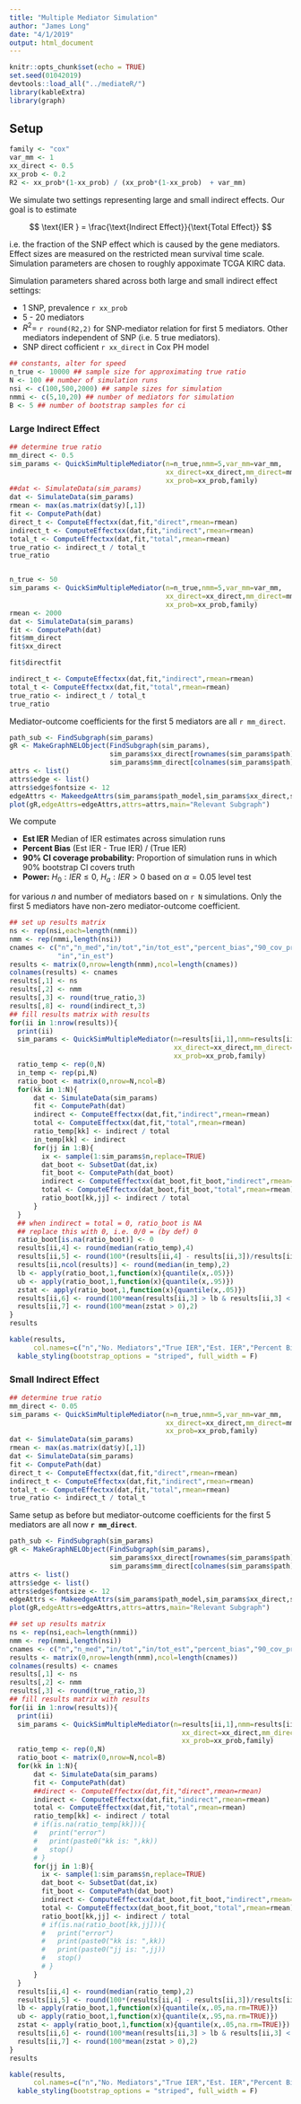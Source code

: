 ```yaml
---
title: "Multiple Mediator Simulation"
author: "James Long"
date: "4/1/2019"
output: html_document
---
```


```r
knitr::opts_chunk$set(echo = TRUE)
set.seed(01042019)
devtools::load_all("../mediateR/")
library(kableExtra)
library(graph)
```


## Setup


```r
family <- "cox"
var_mm <- 1
xx_direct <- 0.5
xx_prob <- 0.2
R2 <- xx_prob*(1-xx_prob) / (xx_prob*(1-xx_prob)  + var_mm)
```

We simulate two settings representing large and small indirect effects. Our goal is to estimate

$$
\text{IER } = \frac{\text{Indirect Effect}}{\text{Total Effect}}
$$

i.e. the fraction of the SNP effect which is caused by the gene mediators. Effect sizes are measured on the restricted mean survival time scale. Simulation parameters are chosen to roughly appoximate TCGA KIRC data.

Simulation parameters shared across both large and small indirect effect settings:

* 1 SNP, prevalence `r xx_prob`
* 5 - 20 mediators
* $R^2=$ `r round(R2,2)` for SNP-mediator relation for first 5 mediators. Other mediators independent of SNP (i.e. 5 true mediators).
* SNP direct cofficient `r xx_direct` in Cox PH model

```r
## constants, alter for speed
n_true <- 10000 ## sample size for approximating true ratio
N <- 100 ## number of simulation runs
nsi <- c(100,500,2000) ## sample sizes for simulation
nmmi <- c(5,10,20) ## number of mediators for simulation
B <- 5 ## number of bootstrap samples for ci
```


### Large Indirect Effect




```r
## determine true ratio
mm_direct <- 0.5
sim_params <- QuickSimMultipleMediator(n=n_true,nmm=5,var_mm=var_mm,
                                       xx_direct=xx_direct,mm_direct=mm_direct,
                                       xx_prob=xx_prob,family)
##dat <- SimulateData(sim_params)
dat <- SimulateData(sim_params)
rmean <- max(as.matrix(dat$y)[,1])
fit <- ComputePath(dat)
direct_t <- ComputeEffectxx(dat,fit,"direct",rmean=rmean)
indirect_t <- ComputeEffectxx(dat,fit,"indirect",rmean=rmean)
total_t <- ComputeEffectxx(dat,fit,"total",rmean=rmean)
true_ratio <- indirect_t / total_t
true_ratio


n_true <- 50
sim_params <- QuickSimMultipleMediator(n=n_true,nmm=5,var_mm=var_mm,
                                       xx_direct=xx_direct,mm_direct=mm_direct,
                                       xx_prob=xx_prob,family)
rmean <- 2000
dat <- SimulateData(sim_params)
fit <- ComputePath(dat)
fit$mm_direct
fit$xx_direct

fit$directfit

indirect_t <- ComputeEffectxx(dat,fit,"indirect",rmean=rmean)
total_t <- ComputeEffectxx(dat,fit,"total",rmean=rmean)
true_ratio <- indirect_t / total_t
true_ratio

```

Mediator-outcome coefficients for the first 5 mediators are all `r mm_direct`.

```r
path_sub <- FindSubgraph(sim_params)
gR <- MakeGraphNELObject(FindSubgraph(sim_params),
                         sim_params$xx_direct[rownames(sim_params$path) %in% rownames(path_sub)],
                         sim_params$mm_direct[colnames(sim_params$path) %in% colnames(path_sub)])
attrs <- list()
attrs$edge <- list()
attrs$edge$fontsize <- 12
edgeAttrs <- MakeedgeAttrs(sim_params$path_model,sim_params$xx_direct,sim_params$mm_direct)
plot(gR,edgeAttrs=edgeAttrs,attrs=attrs,main="Relevant Subgraph")
```

We compute

* **Est IER** Median of IER estimates across simulation runs
* **Percent Bias** (Est IER - True IER) / (True IER)
* **90% CI coverage probability:** Proportion of simulation runs in which 90% bootstrap CI covers truth
* **Power:** $H_0: IER \leq 0$, $H_a: IER > 0$ based on $\alpha=0.05$ level test

for various $n$ and number of mediators based on `r N` simulations. Only the first 5 mediators have non-zero mediator-outcome coefficient.

```r
## set up results matrix
ns <- rep(nsi,each=length(nmmi))
nmm <- rep(nmmi,length(nsi))
cnames <- c("n","n_med","in/tot","in/tot_est","percent_bias","90_cov_prob","Power",
            "in","in_est")
results <- matrix(0,nrow=length(nmm),ncol=length(cnames))
colnames(results) <- cnames
results[,1] <- ns
results[,2] <- nmm
results[,3] <- round(true_ratio,3)
results[,8] <- round(indirect_t,3)
## fill results matrix with results
for(ii in 1:nrow(results)){
  print(ii)
  sim_params <- QuickSimMultipleMediator(n=results[ii,1],nmm=results[ii,2],var_mm=var_mm,
                                         xx_direct=xx_direct,mm_direct=mm_direct,
                                         xx_prob=xx_prob,family)
  ratio_temp <- rep(0,N)
  in_temp <- rep(pi,N)
  ratio_boot <- matrix(0,nrow=N,ncol=B)
  for(kk in 1:N){
      dat <- SimulateData(sim_params)
      fit <- ComputePath(dat)
      indirect <- ComputeEffectxx(dat,fit,"indirect",rmean=rmean)
      total <- ComputeEffectxx(dat,fit,"total",rmean=rmean)
      ratio_temp[kk] <- indirect / total
      in_temp[kk] <- indirect
      for(jj in 1:B){
        ix <- sample(1:sim_params$n,replace=TRUE)
        dat_boot <- SubsetDat(dat,ix)
        fit_boot <- ComputePath(dat_boot)
        indirect <- ComputeEffectxx(dat_boot,fit_boot,"indirect",rmean=rmean)
        total <- ComputeEffectxx(dat_boot,fit_boot,"total",rmean=rmean)
        ratio_boot[kk,jj] <- indirect / total
      }
  }
  ## when indirect = total = 0, ratio_boot is NA
  ## replace this with 0, i.e. 0/0 = (by def) 0
  ratio_boot[is.na(ratio_boot)] <- 0
  results[ii,4] <- round(median(ratio_temp),4)
  results[ii,5] <- round(100*(results[ii,4] - results[ii,3])/results[ii,3],2)
  results[ii,ncol(results)] <- round(median(in_temp),2)
  lb <- apply(ratio_boot,1,function(x){quantile(x,.05)})
  ub <- apply(ratio_boot,1,function(x){quantile(x,.95)})
  zstat <- apply(ratio_boot,1,function(x){quantile(x,.05)})
  results[ii,6] <- round(100*mean(results[ii,3] > lb & results[ii,3] < ub),2)
  results[ii,7] <- round(100*mean(zstat > 0),2)
}
results
```




```r
kable(results,
      col.names=c("n","No. Mediators","True IER","Est. IER","Percent Bias","90% CI Cov.","Power","True IE","Est. IE"),align='c') %>%
  kable_styling(bootstrap_options = "striped", full_width = F)
```



### Small Indirect Effect



```r
## determine true ratio
mm_direct <- 0.05
sim_params <- QuickSimMultipleMediator(n=n_true,nmm=5,var_mm=var_mm,
                                       xx_direct=xx_direct,mm_direct=mm_direct,
                                       xx_prob=xx_prob,family)
dat <- SimulateData(sim_params)
rmean <- max(as.matrix(dat$y)[,1])
dat <- SimulateData(sim_params)
fit <- ComputePath(dat)
direct_t <- ComputeEffectxx(dat,fit,"direct",rmean=rmean)
indirect_t <- ComputeEffectxx(dat,fit,"indirect",rmean=rmean)
total_t <- ComputeEffectxx(dat,fit,"total",rmean=rmean)
true_ratio <- indirect_t / total_t
```

Same setup as before but mediator-outcome coefficients for the first 5 mediators are all now **`r mm_direct`**.

```r
path_sub <- FindSubgraph(sim_params)
gR <- MakeGraphNELObject(FindSubgraph(sim_params),
                         sim_params$xx_direct[rownames(sim_params$path) %in% rownames(path_sub)],
                         sim_params$mm_direct[colnames(sim_params$path) %in% colnames(path_sub)])
attrs <- list()
attrs$edge <- list()
attrs$edge$fontsize <- 12
edgeAttrs <- MakeedgeAttrs(sim_params$path_model,sim_params$xx_direct,sim_params$mm_direct)
plot(gR,edgeAttrs=edgeAttrs,attrs=attrs,main="Relevant Subgraph")
```

```r
## set up results matrix
ns <- rep(nsi,each=length(nmmi))
nmm <- rep(nmmi,length(nsi))
cnames <- c("n","n_med","in/tot","in/tot_est","percent_bias","90_cov_prob","Power")
results <- matrix(0,nrow=length(nmm),ncol=length(cnames))
colnames(results) <- cnames
results[,1] <- ns
results[,2] <- nmm
results[,3] <- round(true_ratio,3)
## fill results matrix with results
for(ii in 1:nrow(results)){
  print(ii)
  sim_params <- QuickSimMultipleMediator(n=results[ii,1],nmm=results[ii,2],var_mm=var_mm,
                                           xx_direct=xx_direct,mm_direct=mm_direct,
                                           xx_prob=xx_prob,family)
  ratio_temp <- rep(0,N)
  ratio_boot <- matrix(0,nrow=N,ncol=B)
  for(kk in 1:N){
      dat <- SimulateData(sim_params)
      fit <- ComputePath(dat)
      ##direct <- ComputeEffectxx(dat,fit,"direct",rmean=rmean)
      indirect <- ComputeEffectxx(dat,fit,"indirect",rmean=rmean)
      total <- ComputeEffectxx(dat,fit,"total",rmean=rmean)
      ratio_temp[kk] <- indirect / total
      # if(is.na(ratio_temp[kk])){
      #   print("error")
      #   print(paste0("kk is: ",kk))
      #   stop()  
      # }
      for(jj in 1:B){
        ix <- sample(1:sim_params$n,replace=TRUE)
        dat_boot <- SubsetDat(dat,ix)
        fit_boot <- ComputePath(dat_boot)
        indirect <- ComputeEffectxx(dat_boot,fit_boot,"indirect",rmean=rmean)
        total <- ComputeEffectxx(dat_boot,fit_boot,"total",rmean=rmean)
        ratio_boot[kk,jj] <- indirect / total
        # if(is.na(ratio_boot[kk,jj])){
        #   print("error")
        #   print(paste0("kk is: ",kk))
        #   print(paste0("jj is: ",jj))
        #   stop()  
        # }
      }
  }
  results[ii,4] <- round(median(ratio_temp),2)
  results[ii,5] <- round(100*(results[ii,4] - results[ii,3])/results[ii,3],2)
  lb <- apply(ratio_boot,1,function(x){quantile(x,.05,na.rm=TRUE)})
  ub <- apply(ratio_boot,1,function(x){quantile(x,.95,na.rm=TRUE)})
  zstat <- apply(ratio_boot,1,function(x){quantile(x,.05,na.rm=TRUE)})
  results[ii,6] <- round(100*mean(results[ii,3] > lb & results[ii,3] < ub),2)
  results[ii,7] <- round(100*mean(zstat > 0),2)
}
results
```


```r
kable(results,
      col.names=c("n","No. Mediators","True IER","Est. IER","Percent Bias","90% CI Cov.","Power"),align='c') %>%
  kable_styling(bootstrap_options = "striped", full_width = F)
```
